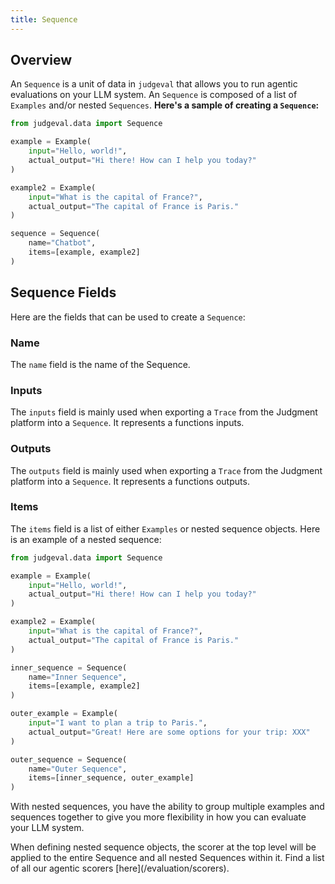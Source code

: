 ```yaml
---
title: Sequence
---
```


## Overview
An `Sequence` is a unit of data in `judgeval` that allows you to run agentic evaluations on your LLM system. 
An `Sequence` is composed of a list of `Examples` and/or nested `Sequences`.
**Here's a sample of creating a `Sequence`:**

```python sequence_test.py
from judgeval.data import Sequence

example = Example(
    input="Hello, world!",
    actual_output="Hi there! How can I help you today?"
)

example2 = Example(
    input="What is the capital of France?",
    actual_output="The capital of France is Paris."
)

sequence = Sequence(
    name="Chatbot",
    items=[example, example2]
)
```
## Sequence Fields

Here are the fields that can be used to create a `Sequence`:

### Name
The `name` field is the name of the Sequence.

### Inputs
The `inputs` field is mainly used when exporting a `Trace` from the Judgment platform into a `Sequence`. It represents a functions inputs.

### Outputs
The `outputs` field is mainly used when exporting a `Trace` from the Judgment platform into a `Sequence`. It represents a functions outputs.

### Items
The `items` field is a list of either `Examples` or nested sequence objects. Here is an example of a nested sequence:


```python nested_sequence.py
from judgeval.data import Sequence

example = Example(
    input="Hello, world!",
    actual_output="Hi there! How can I help you today?"
)

example2 = Example(
    input="What is the capital of France?",
    actual_output="The capital of France is Paris."
)

inner_sequence = Sequence(
    name="Inner Sequence",
    items=[example, example2]
)

outer_example = Example(
    input="I want to plan a trip to Paris.",
    actual_output="Great! Here are some options for your trip: XXX"
)

outer_sequence = Sequence(
    name="Outer Sequence",
    items=[inner_sequence, outer_example]
)
```

With nested sequences, you have the ability to group multiple examples and sequences together to give you more flexibility in how you can evaluate your LLM system.

<Note>
When defining nested sequence objects, the scorer at the top level will be applied to the entire Sequence and all nested Sequences within it. Find a list of all our agentic scorers [here](/evaluation/scorers).
</Note>


